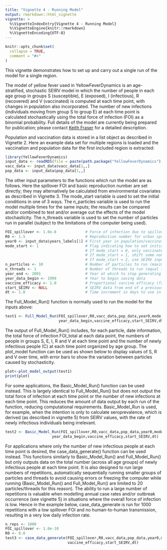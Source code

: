 ```yaml
---
title: "Vignette 4 - Running Model"
output: rmarkdown::html_vignette
vignette: >
  %\VignetteIndexEntry{Vignette 4 - Running Model}
  %\VignetteEngine{knitr::rmarkdown}
  %\VignetteEncoding{UTF-8}
---
```


```r
knitr::opts_chunk$set(
  collapse = TRUE,
  comment = "#>"
)
```

This vignette demonstrates how to set up and carry out a single run of the model for a single region. 

The model of yellow fever used in YellowFeverDynamics is an age-stratified, stochastic SEIRV model in which the number of people in each age group in groups S (susceptible), E (exposed), I (infectious), R (recovered) and V (vaccinated) is computed at each time point, with changes in population also incorporated. The number of new infections (individuals moving from group S to group E) at each time point is calculated stochastically using the total force of infection (FOI) as a binomial probability. Full details of the model are currently being prepared for publication; please contact [Keith Fraser](keith.fraser@imperial.ac.uk) for a detailed description.

Population and vaccination data is stored in a list object as described in Vignette 2. Here an example data set for multiple regions is loaded and the vaccination and population data for the first included region is extracted:

```r
library(YellowFeverDynamics)
input_data <- readRDS(file = paste(path.package("YellowFeverDynamics"),"/exdata/input_data_example.Rds",sep = ""))
vacc_data <- input_data$vacc_data[1,,]
pop_data <- input_data$pop_data[1,,]  
```

The other input parameters to the functions which run the model are as follows. Here the spillover FOI and basic reproduction number are set directly; they may alternatively be calculated from environmental covariates as described in Vignette 3. The mode_start variable is used to set the initial conditions in one of 3 ways. The n_particles variable is used to run the model multiple times for the same inputs; the results can be compared and/or combined to test and/or average out the effects of the model stochasticity. The n_threads variable is used to set the number of particles run in parallel (subject to the limitations of the computer being used).

```r
FOI_spillover <- 1.0e-8             # Force of infection due to spillover from sylvatic reservoir
R0 <- 1.5                           # Reproduction number for urban spread of infection
year0 <- input_data$years_labels[1] # First year in population/vaccination data (here taken from the input data set; if the population and vaccination data is set manually, this similarly needs to be set manually)
mode_start <- 1                     # Flag indicating how to set initial population immunity level in addition to vaccination
                                    # If mode_start = 0, only vaccinated individuals
                                    # If mode_start = 1, shift some non-vaccinated individuals into recovered to give herd immunity
                                    # If mode_start = 2, use SEIRV input in list from previous run(s)
n_particles <- 10                   # Number of particles to run (maximum allowed value = 20)
n_threads <- 1                      # Number of threads to run (equal to or less than n_particles)
year_end <- 2001                    # Year at which to stop generating data (year after last year where data is desired)
year_data_begin <- 1999             # Year to begin saving data
vaccine_efficacy <- 1.0             # Proportional vaccine efficacy (from 0 to 1)
start_SEIRV <- NULL                 # SEIRV data from end of a previous run to use as input (if mode_start = 2; not used here and hence set to NULL)
dt <- 1.0                           # Time increment in days to use in model (should be either 1.0 or 5.0 days)
```

The Full_Model_Run() function is normally used to run the model for the inputs above:

```r
test1 <- Full_Model_Run(FOI_spillover,R0,vacc_data,pop_data,year0,mode_start,n_particles,n_threads,year_end,
                        year_data_begin,vaccine_efficacy,start_SEIRV,dt)
```

The output of Full_Model_Run() includes, for each particle, date information, the total force of infection FOI_total at each data point, the numbers of people in groups S, E, I, R and V at each time point and the number of newly infectious people (C) at each time point organized by age group. The plot_model function can be used as shown below to display values of S, R and V over time, with error bars to show the variation between particles caused by stochasticity.

```r
plot<-plot_model_output(test1)
print(plot)
```

For some applications, the Basic_Model_Run() function can be used instead. This is largely identical to Full_Model_Run() but does not output the total force of infection at each time point or the number of new infections at each time point. This reduces the amount of data output by each run of the function, reducing computational requirements. Basic_Model_Run is used, for example, when the intention is only to calculate seroprevalence, which is derived (as described in vignette 5) from SEIRV values, with the rate of newly infectious individuals being irrelevant.

```r
test2 <- Basic_Model_Run(FOI_spillover,R0,vacc_data,pop_data,year0,mode_start,n_particles,n_threads,year_end,
                     year_data_begin,vaccine_efficacy,start_SEIRV,dt)
```

For applications where only the number of new infectious people at each time point is desired, the case_data_generate() function can be used instead. This functions similarly to Basic_Model_Run() and Full_Model_Run() but only outputs data on the total number (across all age groups) of newly infectious people at each time point. It is also designed to run large numbers of repetitions, automatically sequentially running smaller groups of particles and threads to avoid causing errors or freezing the computer while running (Basic_Model_Run() and Full_Model_Run() are limited to 20 particles/threads for this reason). The ability to run a large number of repetitions is valuable when modelling annual case rates and/or outbreak occurrence (see vignette 5) in situations where the overall force of infection is low. Hence in the example below, case_data_generate is run for 1000 repetitions with a low spillover FOI and no human-to-human transmission, resulting in a very low daily infection rate.

```r
n_reps <- 1000
FOI_spillover <- 1.0e-10
R0 <- 0.0
test3 <- case_data_generate(FOI_spillover,R0,vacc_data,pop_data,year0,mode_start,n_reps,year_end,year_data_begin,
                            vaccine_efficacy,start_SEIRV,dt)
```
